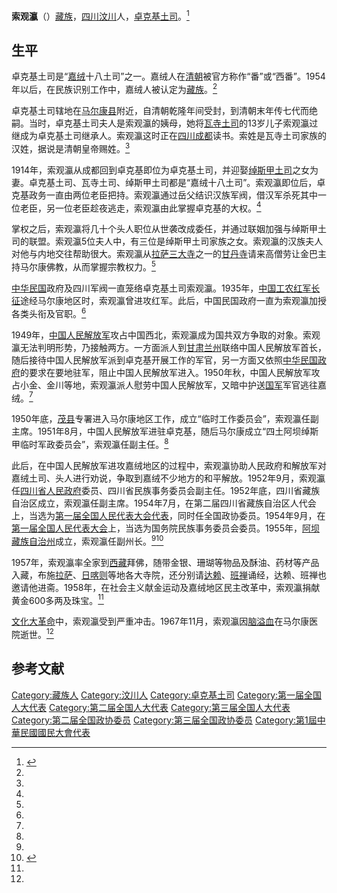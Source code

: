 '''索观瀛'''（{{bd|1898年||1967年|11月}}）[[藏族|藏族]]，[[四川|四川]][[汶川|汶川]]人，[[卓克基土司|卓克基土司]]。<ref name=gczw>{{Cite web |url=http://www.guancha.cn/WenZhai/2015_03_06_311304.shtml |title=手持金印进京：第一届全国人大的土司代表，观察者，2015-03-06 |access-date=2015-03-17 |archive-date=2019-06-18 |archive-url=https://web.archive.org/web/20190618122916/https://www.guancha.cn/WenZhai/2015_03_06_311304.shtml |dead-url=no }}</ref>

==生平==
卓克基土司是“[[嘉绒|嘉绒]]十八土司”之一。嘉绒人在[[清朝|清朝]]被官方称作“番”或“西番”。1954年以后，在民族识别工作中，嘉绒人被认定为[[藏族|藏族]]。<ref name=gczw/>

卓克基土司辖地在[[马尔康县|马尔康县]]附近，自清朝乾隆年间受封，到清朝末年传七代而绝嗣。当时，卓克基土司夫人是索观瀛的姨母，她将[[瓦寺土司|瓦寺土司]]的13岁儿子索观瀛过继成为卓克基土司继承人。索观瀛这时正在[[四川|四川]][[成都|成都]]读书。索姓是瓦寺土司家族的汉姓，据说是清朝皇帝赐姓。<ref name=gczw/>

1914年，索观瀛从成都回到卓克基即位为卓克基土司，并迎娶[[绰斯甲土司|绰斯甲土司]]之女为妻。卓克基土司、瓦寺土司、绰斯甲土司都是“嘉绒十八土司”。索观瀛即位后，卓克基政务一直由两位老臣把持。索观瀛通过岳父结识汉族军阀，借汉军杀死其中一位老臣，另一位老臣趁夜逃走，索观瀛由此掌握卓克基的大权。<ref name=gczw/>

掌权之后，索观瀛将几十个头人职位从世袭改成委任，并通过联姻加强与绰斯甲土司的联盟。索观瀛5位夫人中，有三位是绰斯甲土司家族之女。索观瀛的汉族夫人对他与内地交往帮助很大。索观瀛从[[拉萨三大寺|拉萨三大寺]]之一的[[甘丹寺|甘丹寺]]请来高僧劳让金巴主持马尔康佛教，从而掌握宗教权力。<ref name=gczw/>

[[中华民国|中华民国]]政府及四川军阀一直笼络卓克基土司索观瀛。1935年，[[中国工农红军|中国工农红军]][[长征|长征]]途经马尔康地区时，索观瀛曾进攻红军。此后，中国民国政府一直为索观瀛加授各类头衔及官职。<ref name=gczw/>

1949年，[[中国人民解放军|中国人民解放军]]攻占中国西北，索观瀛成为国共双方争取的对象。索观瀛无法判明形势，乃接触两方。一方面派人到[[甘肃|甘肃]][[兰州|兰州]]联络中国人民解放军首长，随后接待中国人民解放军派到卓克基开展工作的军官，另一方面又依照[[中华民国政府|中华民国政府]]的要求在要地驻军，阻止中国人民解放军进入。1950年秋，中国人民解放军攻占小金、金川等地，索观瀛派人慰劳中国人民解放军，又暗中护送[[国军|国军]]军官逃往嘉绒。<ref name=gczw/>

1950年底，[[茂县|茂县]]专署进入马尔康地区工作，成立“临时工作委员会”，索观瀛任副主席。1951年8月，中国人民解放军进驻卓克基，随后马尔康成立“四土阿坝绰斯甲临时军政委员会”，索观瀛任副主任。<ref name=gczw/>

此后，在中国人民解放军进攻嘉绒地区的过程中，索观瀛协助人民政府和解放军对嘉绒土司、头人进行劝说，争取到嘉绒不少地方的和平解放。1952年9月，索观瀛任[[四川省人民政府|四川省人民政府]]委员、四川省民族事务委员会副主任。1952年底，四川省藏族自治区成立，索观瀛任副主席。1954年7月，在第二届四川省藏族自治区人代会上，当选为[[第一届全国人民代表大会代表名单|第一届全国人民代表大会代表]]，同时任全国政协委员。1954年9月，在[[第一届全国人民代表大会|第一届全国人民代表大会]]上，当选为国务院民族事务委员会委员。1955年，[[阿坝藏族自治州|阿坝藏族自治州]]成立，索观瀛任副州长。<ref name=gczw/><ref>{{cite book|author=全国人民代表大会常务委员会办公厅|title=中华人民共和国第一届全国人民代表大会代表名单|year=1955年|publisher=全国人民代表大会常务委员会办公厅|url=http://book.ucdrs.superlib.net/views/specific/2929/bookDetail.jsp?dxNumber=000005772167&d=546843D0AE2464CD1C95896344A85614&fenlei=04070402|access-date=2015-01-27|archive-date=2019-01-24|archive-url=https://web.archive.org/web/20190124105450/http://book.ucdrs.superlib.net/views/specific/2929/bookDetail.jsp?dxNumber=000005772167&d=546843D0AE2464CD1C95896344A85614&fenlei=04070402|dead-url=no}}</ref>

1957年，索观瀛率全家到[[西藏|西藏]]拜佛，随带金银、珊瑚等物品及酥油、药材等产品入藏，布施[[拉萨|拉萨]]、[[日喀则|日喀则]]等地各大寺院，还分别请[[十四世达赖|达赖]]、[[十世班禅|班禅]]诵经，达赖、班禅也邀请他进斋。1958年，在社会主义献金运动及嘉绒地区民主改革中，索观瀛捐献黄金600多两及珠宝。<ref name=gczw/>

[[文化大革命|文化大革命]]中，索观瀛受到严重冲击。1967年11月，索观瀛因[[脑溢血|脑溢血]]在马尔康医院逝世。<ref name=gczw/>

==参考文献==
{{reflist}}

[[Category:藏族人|Category:藏族人]]
[[Category:汶川人|Category:汶川人]]
[[Category:卓克基土司|Category:卓克基土司]]
[[Category:第一届全国人大代表|Category:第一届全国人大代表]]
[[Category:第二届全国人大代表|Category:第二届全国人大代表]]
[[Category:第三届全国人大代表|Category:第三届全国人大代表]]
[[Category:第二届全国政协委员|Category:第二届全国政协委员]]
[[Category:第三届全国政协委员|Category:第三届全国政协委员]]
[[Category:第1屆中華民國國民大會代表|Category:第1屆中華民國國民大會代表]]